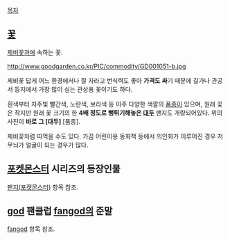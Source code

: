 [[목차]]
== [[꽃]] ==
[[제비꽃]]과에 속하는 꽃.

http://www.goodgarden.co.kr/PIC/commodity/GD001051-b.jpg

제비꽃 답게 어느 환경에서나 잘 자라고 번식력도 좋아 '''가격도 싸'''기 때문에 길가나 관공서 등지에서 가장 많이 심는 관상용 꽃이기도 하다. 

흰색부터 자주빛 빨간색, 노란색, 보라색 등 아주 다양한 색깔의 [[품종]]이 있으며, 원래 꽃은 작지만 원래 꽃 크기의 한 '''4배 정도로 뻥튀기해놓은 [[대두]]''' 팬지도 개량되어있다. 위의 사진이 '''바로 그 [대두]''' [품종].

제비꽃처럼 따먹을 수도 있다. 가끔 어린이용 동화책 등에서 의인화가 이루어진 경우 저 무늬가 얼굴이 되는 경우가 많다.

== [[포켓몬스터]] 시리즈의 등장인물 ==
[[팬지(포켓몬스터)]] 항목 참조.

== [[god]] 팬클럽 [[fangod]]의 준말 ==
[[fangod]] 항목 참조.
